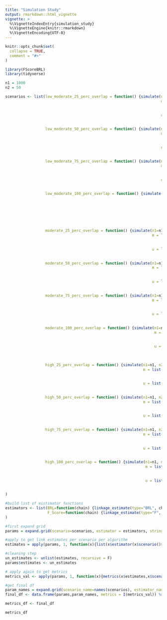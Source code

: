 ```yaml
---
title: "Simulation Study"
output: rmarkdown::html_vignette
vignette: >
  %\VignetteIndexEntry{simulation_study}
  %\VignetteEngine{knitr::rmarkdown}
  %\VignetteEncoding{UTF-8}
---
```


```r
knitr::opts_chunk$set(
  collapse = TRUE,
  comment = "#>"
)
```


```r
library(FScoreBRL)
library(tidyverse)

n1 = 1000
n2 = 50

scenarios <- list(low_moderate_25_perc_overlap = function() {simulate(n1=n1, n2=n2, 
                                                                      m = list(c(70000, 5000),
                                                                               c(70000, 5000),
                                                                               c(50000,1000)),
                                                                      u = list(c(5000,70000),
                                                                               c(10000,70000),
                                                                               c(5000,60000)), aBM=10000, bBM=30000)},
                  low_moderate_50_perc_overlap = function() {simulate(n1=n1, n2=n2, 
                                                                      m = list(c(70000, 5000),
                                                                               c(70000, 5000),
                                                                               c(50000,1000)),
                                                                      u = list(c(5000,70000),
                                                                               c(10000,70000),
                                                                               c(5000,60000)), aBM=10000, bBM=10000)},
                  low_moderate_75_perc_overlap = function() {simulate(n1=n1, n2=n2, 
                                                                      m = list(c(70000, 5000),
                                                                               c(70000, 5000),
                                                                               c(50000,1000)),
                                                                      u = list(c(5000,70000),
                                                                               c(10000,70000),
                                                                               c(5000,60000)), aBM=30000, bBM=10000)},
                  low_moderate_100_perc_overlap = function() {simulate(n1=n1, n2=n2, 
                                                                       m = list(c(70000, 5000),
                                                                                c(70000, 5000),
                                                                                c(50000,1000)),
                                                                       u = list(c(5000,70000),
                                                                                c(10000,70000),
                                                                                c(5000,60000)), aBM=30000, bBM=1)},
                  
                  moderate_25_perc_overlap = function() {simulate(n1=n1, n2=n2, 
                                                                  m = list(c(50000, 10000),
                                                                           c(50000, 10000),
                                                                           c(50000,1000)),
                                                                  u = list(c(10000,50000),
                                                                           c(10000,50000),
                                                                           c(1000,50000)), aBM=10000, bBM=30000)},
                  moderate_50_perc_overlap = function() {simulate(n1=n1, n2=n2, 
                                                                  m = list(c(50000, 10000),
                                                                           c(50000, 10000),
                                                                           c(50000,1000)),
                                                                  u = list(c(10000,50000),
                                                                           c(10000,50000),
                                                                           c(1000,50000)), aBM=10000, bBM=10000)},
                  moderate_75_perc_overlap = function() {simulate(n1=n1, n2=n2, 
                                                                  m = list(c(50000, 10000),
                                                                           c(50000, 10000),
                                                                           c(50000,1000)),
                                                                  u = list(c(10000,50000),
                                                                           c(10000,50000),
                                                                           c(1000,50000)), aBM=30000, bBM=10000)},
                  moderate_100_perc_overlap = function() {simulate(n1=n1, n2=n2, 
                                                                   m = list(c(50000, 10000),
                                                                            c(50000, 10000),
                                                                            c(50000,1000)),
                                                                   u = list(c(10000,50000),
                                                                            c(10000,50000),
                                                                            c(1000,50000)), aBM=30000, bBM=1)},
                  
                  high_25_perc_overlap = function() {simulate(n1=n1, n2=n2, 
                                                              m = list(c(50000, 10000),
                                                                       c(50000, 10000),
                                                                       c(70000,30000)),
                                                              u = list(c(10000,50000),
                                                                       c(10000,50000),
                                                                       c(1000,50000)), aBM=10000, bBM=30000)},
                  high_50_perc_overlap = function() {simulate(n1=n1, n2=n2, 
                                                              m = list(c(50000, 10000),
                                                                       c(50000, 10000),
                                                                       c(70000,30000)),
                                                              u = list(c(10000,50000),
                                                                       c(10000,50000),
                                                                       c(1000,50000)), aBM=30000, bBM=30000)},
                  high_75_perc_overlap = function() {simulate(n1=n1, n2=n2, 
                                                              m = list(c(50000, 10000),
                                                                       c(50000, 10000),
                                                                       c(70000,30000)),
                                                              u = list(c(10000,50000),
                                                                       c(10000,50000),
                                                                       c(1000,50000)), aBM=30000, bBM=10000)},
                  high_100_perc_overlap = function() {simulate(n1=n1, n2=n2, 
                                                               m = list(c(50000, 10000),
                                                                        c(50000, 10000),
                                                                        c(70000,30000)),
                                                               u = list(c(10000,50000),
                                                                        c(10000,50000),
                                                                        c(1000,50000)), aBM=30000, bBM=1)}
)

#build list of eistimator functions
estimators <- list(BRL=function(chain) {linkage_estimate(type="BRL", chain, n1, n2)},
                   F_Score=function(chain) {linkage_estimate(type="F", chain, n1, n2)}
)

#first expand grid
params = expand.grid(scenario=scenarios, estimator = estimators, stringsAsFactors = FALSE)

#apply to get link estimates per scenario per algorithm
estimates = apply(params, 1, function(x){list(x$estimator(x$scenario()$chain))})
```

```r
#cleaning step
un_estimates <- unlist(estimates, recursive = F)
params$estimates <- un_estimates

# apply again to get metrics
metrics_val <- apply(params, 1, function(x){metrics(x$estimates,x$scenario()$ground_truth,x$scenario()$chain, n1, n2)})

#get final df
param_names = expand.grid(scenario_name=names(scenarios), estimator_name=names(estimators), stringsAsFactors=FALSE)
final_df <- data.frame(params,param_names, metrics = I(metrics_val)) %>% unnest_wider(metrics)

metrics_df <- final_df
```


```r
metrics_df
```

